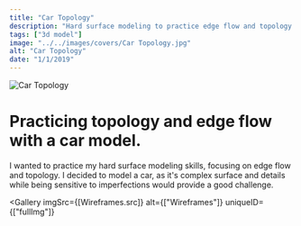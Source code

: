 ```yaml
---
title: "Car Topology"
description: "Hard surface modeling to practice edge flow and topology."
tags: ["3d model"]
image: "../../images/covers/Car Topology.jpg"
alt: "Car Topology"
date: "1/1/2019"
---
```







<img src={CoverImage.src} alt="Car Topology" class="fullImgCover"/>
<div class="caseStudy">
<Overview
  year="2019"
  tags={["individual project", "tools - blender"]}
>

  <h1 slot="header">
    Practicing topology and edge flow with a car model.
  </h1>
  <div slot="overviewDescription">
    <p>
      I wanted to practice my hard surface modeling skills, focusing on edge flow
      and topology. I decided to model a car, as it's complex surface and details
      while being sensitive to imperfections would provide a good challenge.
    </p>
</div>

</Overview>


</div>

<Gallery
  imgSrc={[Wireframes.src]}
  alt={["Wireframes"]}
  uniqueID={["fullImg"]}
></Gallery>